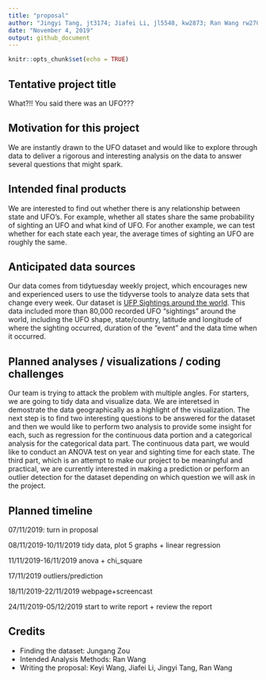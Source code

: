 ```yaml
---
title: "proposal"
author: "Jingyi Tang, jt3174; Jiafei Li, jl5548, kw2873; Ran Wang rw2708; Jungang Zou, jz3183"
date: "November 4, 2019"
output: github_document
---
```


```r
knitr::opts_chunk$set(echo = TRUE)
```

## Tentative project title

What?!! You said there was an UFO???

## Motivation for this project

We are instantly drawn to the UFO dataset and would like to explore through data to deliver a rigorous and interesting analysis on the data to answer several questions that might spark. 

## Intended final products

We are interested to find out whether there is any relationship between state and UFO's. For example, whether all states share the same probability of sighting an UFO and what kind of UFO. For another example, we can test whether for each state each year, the average times of sighting an UFO are roughly the same. 

## Anticipated data sources

Our data comes from tidytuesday weekly project, which encourages new and experienced users to use the tidyverse tools to analyze data sets that change every week. Our dataset is [UFP Sightings around the world](https://github.com/rfordatascience/tidytuesday/tree/master/data/2019/2019-06-25).
This data included more than 80,000 recorded UFO "sightings" around the world, including the UFO shape, state/country, latitude and longitude of where the sighting occurred, duration of the "event" and the data time when it occurred.


## Planned analyses / visualizations / coding challenges

Our team is trying to attack the problem with multiple angles. For starters, we are going to tidy data and visualize data. We are interetsed in demostrate the data geographically as a highlight of the visualization. The next step is to find two interesting questions to be answered for the dataset and then we would like to perform two analysis to provide some insight for each, such as regression for the continuous data portion and a categorical analysis for the categorical data part. The continuous data part, we would like to conduct an ANOVA test on year and sighting time for each state. The third part, which is an attempt to make our project to be meaningful and practical, we are currently interested in making a prediction or perform an outlier detection for the dataset depending on which question we will ask in the project. 


## Planned timeline
07/11/2019: turn in proposal

08/11/2019-10/11/2019 tidy data, plot 5 graphs + linear regression

11/11/2019-16/11/2019 anova + chi_square 

17/11/2019 outliers/prediction

18/11/2019-22/11/2019 webpage+screencast

24/11/2019-05/12/2019 start to write report + review the report


## Credits

* Finding the dataset: Jungang Zou
* Intended Analysis Methods: Ran Wang
* Writing the proposal: Keyi Wang, Jiafei Li, Jingyi Tang, Ran Wang